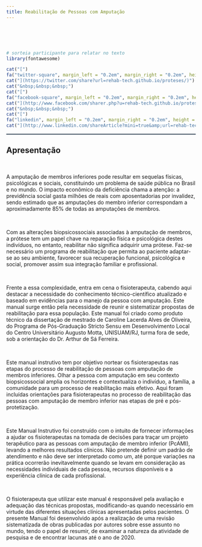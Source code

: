 ```yaml
---
title: Reabilitação de Pessoas com Amputação
---
```

<br>
<br>
<br>

<p align="right">
```r
# sorteia participante para relatar no texto
library(fontawesome)

cat("[")
fa("twitter-square", margin_left = "0.2em", margin_right = "0.2em", height = "2em", width = "2em")
cat("](https://twitter.com/share?url=rehab-tech.github.io/proteses/)")
cat("&nbsp;&nbsp;&nbsp;")
cat("[")
fa("facebook-square", margin_left = "0.2em", margin_right = "0.2em", height = "2em", width = "2em")
cat("](http://www.facebook.com/sharer.php?u=rehab-tech.github.io/proteses/)")
cat("&nbsp;&nbsp;&nbsp;")
cat("[")
fa("linkedin", margin_left = "0.2em", margin_right = "0.2em", height = "2em", width = "2em")
cat("](http://www.linkedin.com/shareArticle?mini=true&amp;url=rehab-tech.github.io/proteses/)")
```
</p>

<!--script for generating HORIZONTAL LINE-->
<hr style="height:2px;border-width:0;color:#2C3E50;background-color:#2C3E50">

## **Apresentação**  

<br>

A amputação de membros inferiores pode resultar em sequelas físicas, psicológicas e sociais, constituindo um problema de saúde pública no Brasil e no mundo. O impacto econômico da deficiência chama a atenção: a previdência social gasta milhões de reais com aposentadorias por invalidez, sendo estimado que as amputações do membro inferior correspondam a aproximadamente 85% de todas as amputações de membros.  

<br>

Com as alterações biopsicossociais associadas à amputação de membros, a prótese tem um papel chave na reparação física e psicológica destes indivíduos, no entanto, reabilitar não significa adquirir uma prótese. Faz-se necessário um programa de reabilitação que permita ao paciente adaptar-se ao seu ambiente, favorecer sua recuperação funcional, psicológica e social, promover assim sua integração familiar e profissional.  

<br>

Frente a essa complexidade, entra em cena o fisioterapeuta, cabendo aqui destacar a necessidade do conhecimento técnico-científico atualizado e baseado em evidências para o manejo da pessoa com amputação. Este manual surge então pela necessidade de reunir e sistematizar propostas de reabilitação para essa população. Este manual foi criado como produto técnico da dissertação de mestrado de Caroline Lacerda Alves de Oliveira, do Programa de Pós-Graduação Stricto Sensu em Desenvolvimento Local do Centro Universitário Augusto Motta, UNISUAM/RJ, turma fora de sede, sob a orientação do Dr. Arthur de Sá Ferreira.  

<br>

Este manual instrutivo tem por objetivo nortear os fisioterapeutas nas etapas do processo de reabilitação de pessoas com amputação de membros inferiores. Olhar a pessoa com amputação em seu contexto biopsicossocial amplia os horizontes e contextualiza o indivíduo, a família, a comunidade para um processo de reabilitação mais efetivo. Aqui foram incluídas orientações para fisioterapeutas no processo de reabilitação das pessoas com amputação de membro inferior nas etapas de pré e pós-protetização.  

<br>

Este Manual Instrutivo foi construído com o intuito de fornecer informações a ajudar os fisioterapeutas na tomada de decisões para traçar um projeto terapêutico para as pessoas com amputação de membro inferior (PcAMI), levando a melhores resultados clínicos. Não pretende definir um padrão de atendimento e não deve ser interpretado como um, até porque variações na prática ocorrerão inevitavelmente quando se levam em consideração as necessidades individuais de cada pessoa, recursos disponíveis e a experiência clínica de cada profissional.  

<br>

O fisioterapeuta que utilizar este manual é responsável pela avaliação e adequação das técnicas propostas, modificando-as quando necessário em virtude das diferentes situações clínicas apresentadas pelos pacientes. O presente Manual foi desenvolvido após a realização de uma revisão sistematizada de obras publicadas por autores sobre esse assunto no mundo, tendo o papel de resumir, de examinar a natureza da atividade de pesquisa e de encontrar lacunas até o ano de 2020.  

<br>
